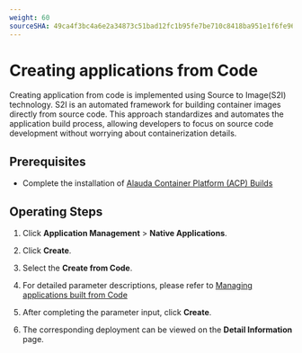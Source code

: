 ```yaml
---
weight: 60
sourceSHA: 49ca4f3bc4a6e2a34873c51bad12fc1b95fe7be710c8418ba951e1f6fe96da85
---
```


# Creating applications from Code

Creating application from code is implemented using Source to Image(S2I) technology. S2I is an automated framework for building container images directly from source code. This approach standardizes and automates the application build process, allowing developers to focus on source code development without worrying about containerization details.

## Prerequisites
- Complete the installation of [Alauda Container Platform (ACP) Builds](/developer/s2i/install_builds/install_builds_opeator.mdx)

## Operating Steps

1. Click **Application Management** > **Native Applications**.

2. Click **Create**.

3. Select the **Create from Code**.

4. For detailed parameter descriptions, please refer to [Managing applications built from Code](/developer/s2i/functions/s2i_application_management.mdx#s2iparameter)

5. After completing the parameter input, click **Create**.

6. The corresponding deployment can be viewed on the **Detail Information** page.
